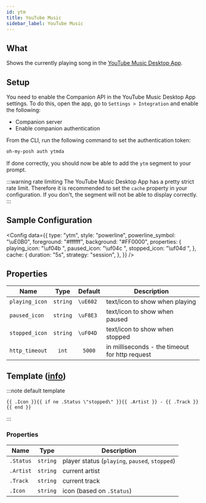 ```yaml
---
id: ytm
title: YouTube Music
sidebar_label: YouTube Music
---
```


## What

Shows the currently playing song in the [YouTube Music Desktop App](https://github.com/ytmdesktop/ytmdesktop).

## Setup

You need to enable the Companion API in the YouTube Music Desktop App settings.
To do this, open the app, go to `Settings > Integration` and enable the following:

- Companion server
- Enable companion authentication

From the CLI, run the following command to set the authentication token:

```bash
oh-my-posh auth ytmda
```

If done correctly, you should now be able to add the `ytm` segment to your prompt.

:::warning rate limiting
The YouTube Music Desktop App has a pretty strict rate limit. Therefore it is recommended
to set the `cache` property in your configuration. If you don't, the segment will not be able
to display correctly.
:::

## Sample Configuration


<Config
  data={{
    type: "ytm",
    style: "powerline",
    powerline_symbol: "\uE0B0",
    foreground: "#ffffff",
    background: "#FF0000",
    properties: {
      playing_icon: "\uf04b ",
      paused_icon: "\uf04c ",
      stopped_icon: "\uf04d ",
    },
    cache: {
      duration: "5s",
      strategy: "session",
    },
  }}
/>

## Properties

| Name           |   Type   |  Default  | Description                                    |
| -------------- | :------: | :-------: | ---------------------------------------------- |
| `playing_icon` | `string` | `\uE602 ` | text/icon to show when playing                 |
| `paused_icon`  | `string` | `\uF8E3 ` | text/icon to show when paused                  |
| `stopped_icon` | `string` | `\uF04D ` | text/icon to show when stopped                 |
| `http_timeout` |  `int`   |  `5000`   | in milliseconds - the timeout for http request |

## Template ([info][templates])

:::note default template

```template
{{ .Icon }}{{ if ne .Status \"stopped\" }}{{ .Artist }} - {{ .Track }}{{ end }}
```

:::

### Properties

| Name      | Type     | Description                                    |
| --------- | -------- | ---------------------------------------------- |
| `.Status` | `string` | player status (`playing`, `paused`, `stopped`) |
| `.Artist` | `string` | current artist                                 |
| `.Track`  | `string` | current track                                  |
| `.Icon`   | `string` | icon (based on `.Status`)                      |

[templates]: /docs/configuration/templates
[templates]: /docs/configuration/templates
